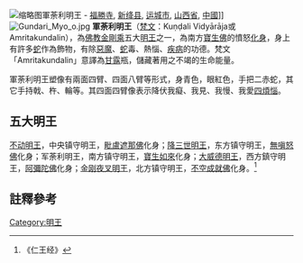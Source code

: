 [[File:Yuan_Dynasty_(元)_statue_of_Kundali_(軍荼利明王;_军荼利明王;_Juntuli_Mingwang)_one_out_of_two_Wisdom_Kings,_or_vidyaraja_(明王;_Mingwang),_in_Fusheng_Temple_(福勝寺;_福胜寺),_Yuncheng,_Shanxi,_China_Picture_3.jpg|缩略图]]軍荼利明王 - [[福胜寺_(新绛)|福勝寺]], [[新绛县|新绛县]], [[运城市|运城市]], [[山西省|山西省]], [[中國|中國]]]]
[[File:Gundari_Myo_o.jpg|thumb]]
{{漢傳密宗}}{{藏傳佛教}}
'''軍荼利明王'''（[[梵文|梵文]]：Kuṇḍali Vidyārāja或Amritakundalin），為[[佛教|佛教]][[金剛乘|金剛乘]]五大[[明王|明王]]之一，為南方[[寶生佛|寶生佛]]的憤怒[[化身|化身]]，身上有許多[[蛇|蛇]]作為飾物，有除[[惡魔|惡魔]]、[[蛇|蛇]]毒、熱惱、[[疾病|疾病]]的功德。梵文「Amritakundalin」意譯為[[甘露|甘露]]瓶，儲藏著用之不竭的生命能量。

軍荼利明王塑像有兩面四臂、四面八臂等形式，身青色，眼紅色，手把二赤蛇，其它手持戟、杵、輪等。其四面四臂像表示降伏我癡、我見、我慢、我愛[[四煩惱|四煩惱]]。

== 五大明王 == 	
[[不动明王|不动明王]]，中央镇守明王，[[毗盧遮那佛|毗盧遮那佛]]化身；[[降三世明王|降三世明王]]，东方镇守明王，[[無嗔怒佛|無嗔怒佛]]化身；军荼利明王，南方镇守明王，[[寶生如來|寶生如來]]化身；[[大威德明王|大威德明王]]，西方鎮守明王，[[阿彌陀佛|阿彌陀佛]]化身；[[金刚夜叉明王|金刚夜叉明王]]，北方镇守明王，[[不空成就佛|不空成就佛]]化身。<ref>《仁王经》</ref>

==註釋參考==
{{reflist}}

{{佛教密宗五大明王}}
{{密宗}}
[[Category:明王|Category:明王]]